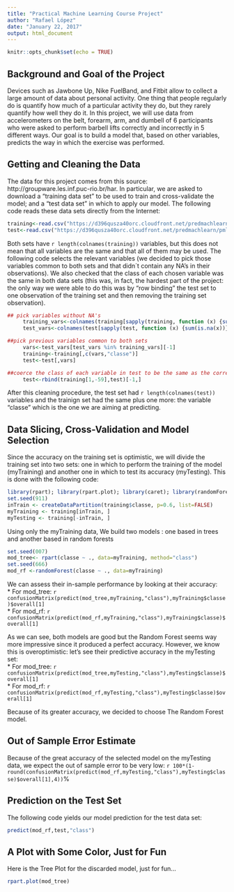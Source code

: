 ```yaml
---
title: "Practical Machine Learning Course Project"
author: "Rafael López"
date: "January 22, 2017"
output: html_document
---
```


```r
knitr::opts_chunk$set(echo = TRUE)
```

## Background and Goal of the Project

Devices such as Jawbone Up, Nike FuelBand, and Fitbit allow to collect a large amount of data about personal activity. One thing that people regularly do is quantify how much of a particular activity they do, but they rarely quantify how well they do it. In this project, we will use data from accelerometers on the belt, forearm, arm, and dumbell of 6 participants who were asked to perform barbell lifts correctly and incorrectly in 5 different ways. 
Our goal is to build a model that, based on other variables, predicts the way in which the exercise was performed.  

## Getting and Cleaning the Data 

The data for this project comes from this source: http://groupware.les.inf.puc-rio.br/har. In particular, we are asked to download a "training data set" to be used to train and cross-validate the model; and a "test data set" in which to apply our model.
The following code reads these data sets directly from the Internet:

```r
training<-read.csv("https://d396qusza40orc.cloudfront.net/predmachlearn/pml-training.csv")
test<-read.csv("https://d396qusza40orc.cloudfront.net/predmachlearn/pml-testing.csv")
```

Both sets have `r length(colnames(training))` variables, but this does not mean that all variables are the same and that all of them may be used. The following code selects the relevant variables (we decided to pick those variables common to both sets and that didn´t contain any NA's in their observations). We also checked that the class of each chosen variable was the same in both data sets (this was, in fact, the hardest part of the project: the only way we were able to do this was by "row binding" the test set to one observation of the training set and then removing the training set observation).
```r
## pick variables without NA's
     training_vars<-colnames(training[sapply(training, function (x) {sum(is.na(x))})==0])
     test_vars<-colnames(test[sapply(test, function (x) {sum(is.na(x))})==0])

##pick previous variables common to both sets
     vars<-test_vars[test_vars %in% training_vars][-1]
     training<-training[,c(vars,"classe")]
     test<-test[,vars]

##coerce the class of each variable in test to be the same as the corresponding variable in training 
     test<-rbind(training[1,-59],test)[-1,]
```

After this cleaning procedure, the test set had `r length(colnames(test))` variables and the trainign set had the same plus one more: the variable "classe" which is the one we are aiming at predicting.  

## Data Slicing, Cross-Validation and Model Selection  

Since the accuracy on the training set is optimistic, we will divide the training set into two sets: one in which to perform the training of the model (myTraining) and another one in which to test its accuracy (myTesting). This is done with the following code:

```r
library(rpart); library(rpart.plot); library(caret); library(randomForest)
set.seed(911)
inTrain <- createDataPartition(training$classe, p=0.6, list=FALSE)
myTraining <- training[inTrain, ]
myTesting <- training[-inTrain, ]
```

Using only the myTraining data, We build two models : one based in trees and another based in random forests
     
```r
set.seed(007)
mod_tree<- rpart(classe ~ ., data=myTraining, method="class")
set.seed(666)
mod_rf <-randomForest(classe ~ ., data=myTraining)
```

We can assess their in-sample performance by looking at their accuracy:  
* For mod_tree: `r confusionMatrix(predict(mod_tree,myTraining,"class"),myTraining$classe)$overall[1]`  
* For mod_rf: `r confusionMatrix(predict(mod_rf,myTraining,"class"),myTraining$classe)$overall[1]`  

As we can see, both models are good but the Random Forest seems way more impressive since it produced a perfect accuracy. However, we know this is overoptimistic: let's see their predictive accuracy in the myTesting set:  
* For mod_tree: `r confusionMatrix(predict(mod_tree,myTesting,"class"),myTesting$classe)$overall[1]`  
* For mod_rf: `r confusionMatrix(predict(mod_rf,myTesting,"class"),myTesting$classe)$overall[1]`

Because of its greater accuracy, we decided to choose The Random Forest model.  

## Out of Sample Error Estimate
Because of the great accuracy of the selected model on the myTesting data, we expect the out of sample error to be very low: `r 100*(1-round(confusionMatrix(predict(mod_rf,myTesting,"class"),myTesting$classe)$overall[1],4))`%  

## Prediction on the Test Set  

The following code yields our model prediction for the test data set:  

```r
predict(mod_rf,test,"class")
```

## A Plot with Some Color, Just for Fun
Here is the Tree Plot for the discarded model, just for fun...
```r
rpart.plot(mod_tree)
```
